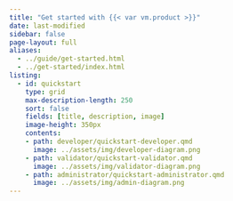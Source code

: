 ```yaml
---
title: "Get started with {{< var vm.product >}}"
date: last-modified
sidebar: false
page-layout: full
aliases:
  - ../guide/get-started.html
  - ../get-started/index.html
listing:
  - id: quickstart
    type: grid
    max-description-length: 250
    sort: false
    fields: [title, description, image]
    image-height: 350px
    contents:
    - path: developer/quickstart-developer.qmd
      image: ../assets/img/developer-diagram.png
    - path: validator/quickstart-validator.qmd
      image: ../assets/img/validator-diagram.png
    - path: administrator/quickstart-administrator.qmd
      image: ../assets/img/admin-diagram.png
---
```


:::{#quickstart}
:::